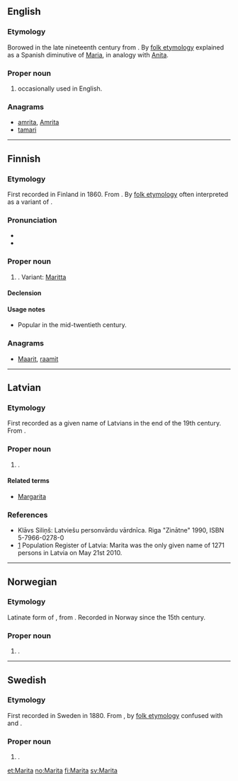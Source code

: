 ==English==

===Etymology===
Borowed in the late nineteenth century from {{etyl|no|en}} {{term|Marita|lang=no}}. By [[folk etymology]] explained as a Spanish diminutive of [[Maria]], in analogy with [[Anita]].

===Proper noun===
{{en-proper noun}}

# {{given name|female|from=Ancient Greek}} occasionally used in English.

===Anagrams===
* [[amrita#English|amrita]], [[Amrita#English|Amrita]]
* [[tamari#English|tamari]]

----

==Finnish==

===Etymology===
First recorded in Finland in 1860. From {{etyl|no|fi}} {{term|Marita|lang=no}}. By [[folk etymology]] often interpreted as a variant of {{term|Maria|lang=fi}}.

===Pronunciation===
* {{IPA|lang=fi|[ˈmɑritɑ]}}
* {{hyphenation|Ma|ri|ta}}

===Proper noun===
{{fi-proper noun}}

# {{given name|female|lang=fi}}. Variant: [[Maritta]]

====Declension====
{{fi-decl-katiska|Marit}}

====Usage notes====
* Popular in the mid-twentieth century.

===Anagrams===
* [[Maarit#Finnish|Maarit]], [[raamit#Finnish|raamit]]

----

==Latvian==

===Etymology===
First recorded as a given name of Latvians in the end of the 19th century. From {{etyl|no|lv}} {{term|Marita|lang=no}}.

===Proper noun===
{{head|lv|proper noun|g=f}}

# {{given name|female|lang=lv}}.

====Related terms====
* [[Margarita]]

===References===
* Klāvs Siliņš: Latviešu personvārdu vārdnīca. Riga "Zinātne" 1990, ISBN 5-7966-0278-0
* [http://www.pmlp.gov.lv/lv/statistika/personvardu.html] Population Register of Latvia: Marita was the only given name of 1271 persons in Latvia on May 21st 2010.

----

==Norwegian==

===Etymology===
Latinate form of {{term|Marit|lang=no}}, from {{term|Margareta||[[Margaret]]|lang=no}}. Recorded in Norway since the 15th century.

===Proper noun===
{{head|no|proper noun}}

# {{given name|female|lang=no}}.

----

==Swedish==

===Etymology===
First recorded in Sweden in 1880. From {{etyl|no|sv}} {{term|Marita|lang=no}}, by [[folk etymology]] confused with {{term|Maria|lang=sv}} and {{term|Marta|lang=sv}}.

===Proper noun===
{{head|sv|proper noun}}

# {{given name|female|lang=sv}}.

[[et:Marita]]
[[no:Marita]]
[[fi:Marita]]
[[sv:Marita]]